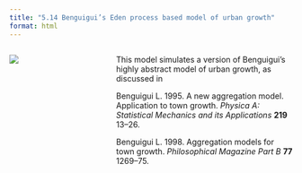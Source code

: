 ```yaml
---
title: "5.14 Benguigui’s Eden process based model of urban growth"
format: html
---
```


:::: {.columns}
::: {.column width=35%}
[![](5.14-benguiguiP.png)](5.14-benguigui-p.nlogox)
:::

::: {.column width=65%}
This model simulates a version of Benguigui’s highly abstract model of urban growth, as discussed in

Benguigui L. 1995. A new aggregation model. Application to town growth. _Physica A: Statistical Mechanics and its Applications_ **219** 13–26.

Benguigui L. 1998. Aggregation models for town growth. _Philosophical Magazine Part B_ **77** 1269–75.
:::
::::
